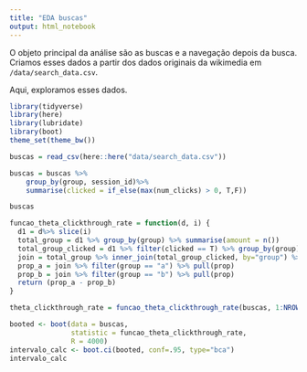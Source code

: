 ```yaml
---
title: "EDA buscas"
output: html_notebook
---
```


O objeto principal da análise são as buscas e a navegação depois da busca. Criamos esses dados a partir dos dados originais da wikimedia em `/data/search_data.csv`. 

Aqui, exploramos esses dados. 

```r
library(tidyverse)
library(here)
library(lubridate)
library(boot)
theme_set(theme_bw())
```

```r
buscas = read_csv(here::here("data/search_data.csv"))
```

```r

buscas = buscas %>%
    group_by(group, session_id)%>%
    summarise(clicked = if_else(max(num_clicks) > 0, T,F))

buscas    

```

```r

funcao_theta_clickthrough_rate = function(d, i) {
  d1 = d%>% slice(i)
  total_group = d1 %>% group_by(group) %>% summarise(amount = n())
  total_group_clicked = d1 %>% filter(clicked == T) %>% group_by(group) %>% summarise(amount_clicked = n())
  join = total_group %>% inner_join(total_group_clicked, by="group") %>% mutate(prop = amount_clicked/amount)
  prop_a = join %>% filter(group == "a") %>% pull(prop)
  prop_b = join %>% filter(group == "b") %>% pull(prop)
  return (prop_a - prop_b)
}

theta_clickthrough_rate = funcao_theta_clickthrough_rate(buscas, 1:NROW(buscas))

booted <- boot(data = buscas,
               statistic = funcao_theta_clickthrough_rate,
               R = 4000)
intervalo_calc <- boot.ci(booted, conf=.95, type="bca")
intervalo_calc

```

